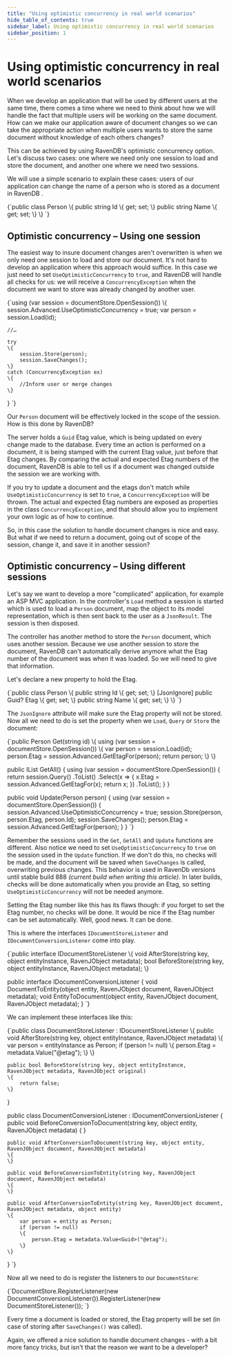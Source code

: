 ```yaml
---
title: "Using optimistic concurrency in real world scenarios"
hide_table_of_contents: true
sidebar_label: Using optimistic concurrency in real world scenarios
sidebar_position: 1
---
```



# Using optimistic concurrency in real world scenarios

When we develop an application that will be used by different users at the same time, there comes a time where we need to think about how we will handle the fact that multiple users will be working on the same document. How can we make our application aware of document changes so we can take the appropriate action when multiple users wants to store the same document without knowledge of each others changes?

This can be achieved by using RavenDB's optimistic concurrency option. Let's discuss two cases: one where we need only one session to load and store the document, and another one where we need two sessions.

We will use a simple scenario to explain these cases: users of our application can change the name of a person who is stored as a document in RavenDB .

<TabItem value="concurrency_1" label="concurrency_1">
<CodeBlock language="csharp">
{`public class Person
\{
    public string Id \{ get; set; \}
    public string Name \{ get; set; \}
\}
`}
</CodeBlock>
</TabItem>

## Optimistic concurrency – Using one session ##

The easiest way to insure document changes aren't overwritten is when we only need one session to load and store our document. It's not hard to develop an application where this approach would suffice. In this case we just need to set `UseOptimisticConcurrency` to `true`, and RavenDB will handle all checks for us: we will receive a `ConcurrencyException` when the document we want to store was already changed by another user.

<TabItem value="concurrency_2" label="concurrency_2">
<CodeBlock language="csharp">
{`using (var session = documentStore.OpenSession())
\{
    session.Advanced.UseOptimisticConcurrency = true;
    var person = session.Load<HandlingDocumentRelationships.Person>(id);

    //…

    try
    \{
        session.Store(person);
        session.SaveChanges();
    \}
    catch (ConcurrencyException ex)
    \{
        //Inform user or merge changes
    \}
\}
`}
</CodeBlock>
</TabItem>

Our `Person` document will be effectively locked in the scope of the session. How is this done by RavenDB?

The server holds a `Guid` Etag value, which is being updated on every change made to the database. Every time an action is performed on a document, it is being stamped with the current Etag value, just before that Etag changes. By comparing the actual and expected Etag numbers of the document, RavenDB is able to tell us if a document was changed outside the session we are working with.

If you try to update a document and the etags don't match while `UseOptimisticConcurrency` is set to `true`, a `ConcurrencyException` will be thrown. The actual and expected Etag numbers are exposed as properties in the class `ConcurrencyException`, and that should allow you to implement your own logic as of how to continue.

So, in this case the solution to handle document changes is nice and easy. But what if we need to return a document, going out of scope of the session, change it, and save it in another session?

## Optimistic concurrency – Using different sessions ##

Let's say we want to develop a more "complicated" application, for example an ASP MVC application. In the controller's `Load` method a session is started which is used to load a `Person` document, map the object to its model representation, which is then sent back to the user as a `JsonResult`. The session is then disposed.

The controller has another method to store the `Person` document, which uses another session. Because we use another session to store the document, RavenDB can't automatically derive anymore what the Etag number of the document was when it was loaded. So we will need to give that information.

Let's declare a new property to hold the Etag.

<TabItem value="concurrency_3" label="concurrency_3">
<CodeBlock language="csharp">
{`public class Person
\{
    public string Id \{ get; set; \}
    [JsonIgnore]
    public Guid? Etag \{ get; set; \}
    public string Name \{ get; set; \}
\}
`}
</CodeBlock>
</TabItem>

The `JsonIgnore` attribute will make sure the Etag property will not be stored. Now all we need to do is set the property when we `Load`, `Query` or `Store` the document:

<TabItem value="concurrency_4" label="concurrency_4">
<CodeBlock language="csharp">
{`public Person Get(string id)
\{
    using (var session = documentStore.OpenSession())
    \{
        var person = session.Load<Person>(id);
        person.Etag = session.Advanced.GetEtagFor(person);
        return person;
    \}
\}

public IList<Person> GetAll()
\{
    using (var session = documentStore.OpenSession())
    \{
        return session.Query<Person>()
            .ToList()
            .Select(x =>
            \{
                x.Etag = session.Advanced.GetEtagFor(x);
                return x;
            \})
            .ToList();
    \}
\}

public void Update(Person person)
\{
    using (var session = documentStore.OpenSession())
    \{
        session.Advanced.UseOptimisticConcurrency = true;
        session.Store(person, person.Etag, person.Id);
        session.SaveChanges();
        person.Etag = session.Advanced.GetEtagFor(person);
    \}
\}
`}
</CodeBlock>
</TabItem>

Remember the sessions used in the `Get`, `GetAll` and `Update` functions are different. Also notice we need to set `UseOptimisticConcurrency` to `true` on the session used in the `Update` function. If we don't do this, no checks will be made, and the document will be saved when `SaveChanges` is called, overwriting previous changes. This behavior is used in RavenDb versions until stable build 888 *(current build when writing this article)*. In later builds, checks will be done automatically when you provide an Etag, so setting `UseOptimisticConcurrency` will not be needed anymore.

Setting the Etag number like this has its flaws though: if you forget to set the Etag number, no checks will be done. It would be nice if the Etag number can be set automatically. Well, good news. It can be done.

This is where the interfaces `IDocumentStoreListener` and `IDocumentConversionListener` come into play.

<TabItem value="concurrency_5" label="concurrency_5">
<CodeBlock language="csharp">
{`public interface IDocumentStoreListener
\{
    void AfterStore(string key, object entityInstance, RavenJObject metadata);
    bool BeforeStore(string key, object entityInstance, RavenJObject metadata);
\}

public interface IDocumentConversionListener
\{
    void DocumentToEntity(object entity, RavenJObject document, RavenJObject metadata);
    void EntityToDocument(object entity, RavenJObject document, RavenJObject metadata);
\}
`}
</CodeBlock>
</TabItem>

We can implement these interfaces like this:

<TabItem value="concurrency_6" label="concurrency_6">
<CodeBlock language="csharp">
{`public class DocumentStoreListener : IDocumentStoreListener
\{
    public void AfterStore(string key, object entityInstance, RavenJObject metadata)
    \{
        var person = entityInstance as Person;
        if (person != null)
        \{
            person.Etag = metadata.Value<Guid>("@etag");
        \}
    \}

    public bool BeforeStore(string key, object entityInstance, RavenJObject metadata, RavenJObject original)
    \{
        return false;
    \}
\}

public class DocumentConversionListener : IDocumentConversionListener
\{
    public void BeforeConversionToDocument(string key, object entity, RavenJObject metadata)
    \{
    \}

    public void AfterConversionToDocument(string key, object entity, RavenJObject document, RavenJObject metadata)
    \{
    \}

    public void BeforeConversionToEntity(string key, RavenJObject document, RavenJObject metadata)
    \{
    \}

    public void AfterConversionToEntity(string key, RavenJObject document, RavenJObject metadata, object entity)
    \{
        var person = entity as Person;
        if (person != null)
        \{
            person.Etag = metadata.Value<Guid>("@etag");
        \}
    \}
\}
`}
</CodeBlock>
</TabItem>

Now all we need to do is register the listeners to our `DocumentStore`:

<TabItem value="csharp" label="csharp">
<CodeBlock language="csharp">
{`DocumentStore.RegisterListener(new DocumentConversionListener()).RegisterListener(new DocumentStoreListener());
`}
</CodeBlock>
</TabItem>    

Every time a document is loaded or stored, the Etag property will be set (in case of storing after `SaveChanges()` was called).

Again, we offered a nice solution to handle document changes - with a bit more fancy tricks, but isn't that the reason we want to be a developer?
